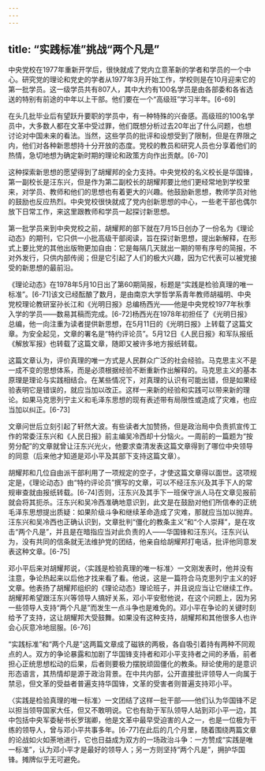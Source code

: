 ```yaml
---
---
---
```

title: “实践标准”挑战“两个凡是”
---



中央党校在1977年重新开学后，很快就成了党内立意革新的学者和学员的一个中心。研究党的理论和党史的学者从1977年3月开始工作，学校则是在10月迎来它的第一批学员。这一级学员共有807人，其中大约有100名学员是由各部委和各省选送的特别有前途的中年以上干部。他们要在一个“高级班”学习半年。[6-69]

在头几批毕业后有望跃升要职的学员中，有一种特殊的兴奋感。高级班的100名学员中，大多数人都在文革中受过罪，他们既想分析过去20年出了什么问题，也想讨论对中国未来的看法。当然，这些学员的批评和设想受到了限制，但是在界限之内，他们对各种新思想持十分开放的态度。党校的教员和研究人员也分享着他们的热情，急切地想为确定新时期的理论和政策方向作出贡献。[6-70]

这种探索新思想的愿望得到了胡耀邦的全力支持。中央党校的名义校长是华国锋，第一副校长是汪东兴，但是作为第二副校长的胡耀邦要比他们更经常地到学校里来，对学员、教师和他们的思想也有着更大的兴趣。他鼓励新思想，教师学员对他的鼓励也反应热烈。中央党校很快就成了党内创新思想的中心，一些老干部也偶尔放下日常工作，来这里跟教师和学员一起探讨新思想。

第一批学员来到中央党校之前，胡耀邦的部下就在7月15日创办了一份名为《理论动态》的期刊，它只供一小批高级干部阅读，旨在探讨新思想，提出新解释，在形式上要比党的其他出版物更加自由：它是每隔几天就出一期的带有序号的简报，不对外发行，只供内部传阅；但是它引起了人们的极大兴趣，因为它代表可以被党接受的新思想的最前沿。

《理论动态》在1978年5月10日出了第60期简报，标题是“实践是检验真理的唯一标准”。[6-71]该文已经酝酿了数月，是由南京大学哲学系青年教师胡福明、中央党校理论教研室孙长江和《光明日报》总编杨西光——他是中央党校1977年秋季入学的学员——数易其稿而完成。[6-72]杨西光在1978年初担任了《光明日报》总编，他一向注重为读者提供新思想，在5月11日的《光明日报》上转载了这篇文章。为安全起见，文章的署名是“特约评论员”。5月12日《人民日报》和军队报纸《解放军报》也转载了这篇文章，随即又被许多地方报纸转载。

这篇文章认为，评价真理的唯一方式是人民群众广泛的社会经验。马克思主义不是一成不变的思想体系，而是必须根据经验不断重新作出解释的。马克思主义的基本原理是理论与实践相结合。在某些情况下，对真理的认识有可能出错，但是如果经验表明它是错误的，就应当加以改正。这样一来新的经验和实践可以带来新的理论。如果马克思列宁主义和毛泽东思想的现有表述带有局限性或造成了灾难，也应当加以纠正。[6-73]

文章问世后立刻引起了轩然大波。有些读者大加赞扬，但是政治局中负责抓宣传工作的常委汪东兴和《人民日报》前主编吴冷西却十分恼火。一周前的一篇题为“按劳分配”的文章就曾让汪东兴光火，他要求查清发表这篇文章得到了哪位中央领导的同意（后来他才知道是邓小平及其部下支持这篇文章）。

胡耀邦和几位自由派干部利用了一项规定的空子，才使这篇文章得以面世。这项规定是，《理论动态》由“特约评论员”撰写的文章，可以不经汪东兴及其手下人的常规审查就由报纸转载。[6-74]否则，汪东兴及其手下一班保守派人马在文章见报前就会将其扼杀。汪东兴和吴冷西准确地意识到，此文是在鼓励对他们所信奉的正统毛泽东思想提出质疑：如果阶级斗争和继续革命造成了灾难，那就应当加以抛弃。汪东兴和吴冷西也正确认识到，文章批判“僵化的教条主义”和“个人崇拜”，是在攻击“两个凡是”，并且是在暗指应当对此负责的人——华国锋和汪东兴。汪东兴认为，没有共同的信条就无法维护党的团结，他亲自给胡耀邦打电话，批评他同意发表这种文章。[6-75]

邓小平后来对胡耀邦说，〈实践是检验真理的唯一标准〉一文刚发表时，他并没有注意，争论热起来以后他才找来看了看。他说，这是一篇符合马克思列宁主义的好文章。他表扬了胡耀邦组织的《理论动态》理论班子，并且说应当让它继续工作。胡耀邦希望跟汪东兴等领导人搞好关系，邓小平安慰他说，在这个问题上，因为另一些领导人支持“两个凡是”而发生一点斗争也是难免的。邓小平在争论的关键时刻给予了支持，这让胡耀邦大受鼓舞。如果没有这种支持，胡耀邦和其他很多人也许会心灰意冷地屈服。[6-76]

“实践标准”和“两个凡是”这两篇文章成了磁铁的两极，各自吸引着持有两种不同观点的人。双方的争论暴露和加剧了华国锋支持者和邓小平支持者之间的矛盾，前者担心正统思想松动的后果，后者则要极力摆脱顽固僵化的教条。辩论使用的是意识形态语言，其热情却是源于政治背景。在中共内部，公开直接批评领导人一向属于禁忌，但文革的受益者普遍支持华国锋，文革的受害者则普遍支持邓小平。

〈实践是检验真理的唯一标准〉一文团结了这样一批干部——他们认为华国锋不足以担当领导国家大任，但又不敢明说。它也有助于军队领导人站到邓小平一边，其中包括中央军委秘书长罗瑞卿，他是文革中最早受迫害的人之一，也是一位极为干练的领导人，曾与邓小平共事多年。[6-77]在此后的几个月里，随着围绕两篇文章的论战如火如荼地进行，它也日益成为双方的一场政治斗争：一方赞成“实践是唯一标准”，认为邓小平才是最好的领导人；另一方则坚持“两个凡是”，拥护华国锋。摊牌似乎无可避免。